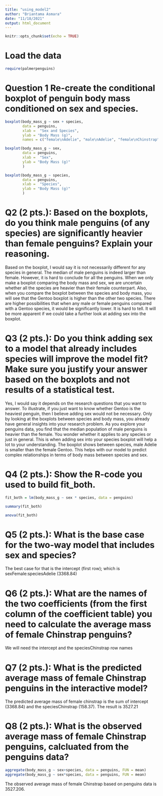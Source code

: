 ```yaml
---
title: "using_model2"
author: "Briantama Asmara"
date: "11/18/2021"
output: html_document
---
```


```r
knitr::opts_chunk$set(echo = TRUE)
```


# Load the data
```r
require(palmerpenguins)
```
# Question 1 Re-create the conditional boxplot of penguin body mass conditioned on sex and species.

```r
boxplot(body_mass_g ~ sex + species, 
        data = penguins,
        xlab =  "Sex and Species",
        ylab = "Body Mass (g)",
        names = c("female\nAdelie", "male\nAdelie", "female\nChinstrap", "male\nChinstrap", "female\nGentoo", "male\nGentoo"))
```

```r
boxplot(body_mass_g ~ sex, 
        data = penguins,
        xlab =  "Sex",
        ylab = "Body Mass (g)"
        )
```

```r
boxplot(body_mass_g ~ species, 
        data = penguins,
        xlab =  "Species",
        ylab = "Body Mass (g)"
        )
```


# Q2 (2 pts.): Based on the boxplots, do you think male penguins (of any species) are significantly heavier than female penguins? Explain your reasoning.

Based on the boxplot, I would say it is not necessarily different for any species in general. The median of male penguins is indeed larger than female. However, it is hard to conclude for all the penguins. When we only make a boxplot comparing the body mass and sex, we are uncertain whether all the species are heavier than their female counterpart. Also, when you compare the boxplot between the species and body mass, you will see that the Gentoo boxplot is higher than the other two species. There are higher possibilities that when any male or female penguins compared with a Gentoo species, it would be significantly lower. It is hard to tell. It will be more apparent if we could take a further look at adding sex into the boxplot.

# Q3 (2 pts.): Do you think adding sex to a model that already includes species will improve the model fit? Make sure you justify your answer based on the boxplots and not results of a statistical test.

Yes, I would say it depends on the research questions that you want to answer. To illustrate, if you just want to know whether Gentoo is the heaviest penguin, then I believe adding sex would not be necessary. Only by looking at the boxplots between species and body mass, you already have general insights into your research problem. As you explore your penguins data, you find that the median population of male penguins is heavier than the female. You wonder whether it applies to any species or just in general. This is when adding sex into your species boxplot will help a lot to your understanding. The boxplot shows between species, male Adelie is smaller than the female Gentoo. This helps with our model to predict complex relationships in terms of body mass between species and sex.


# Q4 (2 pts.): Show the R-code you used to build fit_both.

```r
fit_both = lm(body_mass_g ~ sex * species, data = penguins)
```

```r
summary(fit_both)
```

```r
anova(fit_both)
```


# Q5 (2 pts.): What is the base case for the two-way model that includes sex and species?

The best case for that is the intercept (first row); which is sexFemale:speciesAdelie (3368.84)


# Q6 (2 pts.): What are the names of the two coefficients (from the first column of the coefficient table) you need to calculate the average mass of female Chinstrap penguins?

We will need the intercept and the speciesChinstrap row names

# Q7 (2 pts.): What is the predicted average mass of female Chinstrap penguins in the interactive model?

The predicted average mass of female chinstrap is the sum of intercept (3368.84) and the speciesChinstrap (158.37). The result is 3527.21

# Q8 (2 pts.): What is the observed average mass of female Chinstrap penguins, calcluated from the penguins data?

```r
aggregate(body_mass_g ~ sex+species, data = penguins, FUN = mean)
aggregate(body_mass_g ~ sex*species, data = penguins, FUN = mean)
```

The observed average mass of female Chinstrap based on penguins data is 3527.206.
